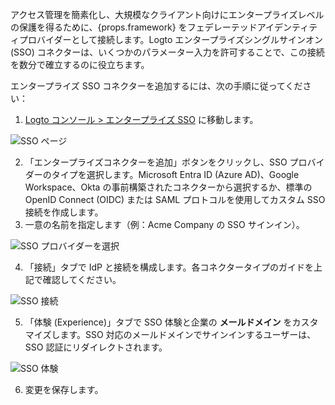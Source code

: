 アクセス管理を簡素化し、大規模なクライアント向けにエンタープライズレベルの保護を得るために、{props.framework} をフェデレーテッドアイデンティティプロバイダーとして接続します。Logto エンタープライズシングルサインオン (SSO) コネクターは、いくつかのパラメーター入力を許可することで、この接続を数分で確立するのに役立ちます。

エンタープライズ SSO コネクターを追加するには、次の手順に従ってください：

1. [Logto コンソール > エンタープライズ SSO](https://cloud.logto.io/to/enterprise-sso) に移動します。

<img src="/img/tutorial/sso-page.png" alt="SSO ページ" />

2. 「エンタープライズコネクターを追加」ボタンをクリックし、SSO プロバイダーのタイプを選択します。Microsoft Entra ID (Azure AD)、Google Workspace、Okta の事前構築されたコネクターから選択するか、標準の OpenID Connect (OIDC) または SAML プロトコルを使用してカスタム SSO 接続を作成します。
3. 一意の名前を指定します（例：Acme Company の SSO サインイン）。

<img src="/img/tutorial/select-your-sso-provider.png" alt="SSO プロバイダーを選択" />

4. 「接続」タブで IdP と接続を構成します。各コネクタータイプのガイドを上記で確認してください。

<img src="/img/tutorial/sso-connection-settings.png" alt="SSO 接続" />

5. 「体験 (Experience)」タブで SSO 体験と企業の **メールドメイン** をカスタマイズします。SSO 対応のメールドメインでサインインするユーザーは、SSO 認証にリダイレクトされます。

<img src="/img/tutorial/sso-experience-settings.png" alt="SSO 体験" />

6. 変更を保存します。
